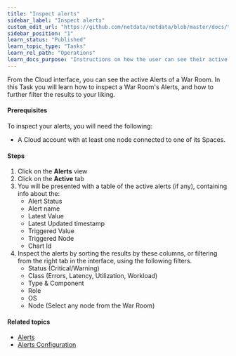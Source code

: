 ```yaml
---
title: "Inspect alerts"
sidebar_label: "Inspect alerts"
custom_edit_url: "https://github.com/netdata/netdata/blob/master/docs/tasks/operations/inspect-alerts.md"
sidebar_position: "1"
learn_status: "Published"
learn_topic_type: "Tasks"
learn_rel_path: "Operations"
learn_docs_purpose: "Instructions on how the user can see their active alerts"
---
```


From the Cloud interface, you can see the active Alerts of a War Room. In this Task you will learn how to inspect a War
Room's Alerts, and how to further filter the results to your liking.

#### Prerequisites

To inspect your alerts, you will need the following:

- A Cloud account with at least one node connected to one of its Spaces.

#### Steps

1. Click on the **Alerts** view
2. Click on the **Active** tab
3. You will be presented with a table of the active alerts (if any), containing info about the:
    - Alert Status
    - Alert name
    - Latest Value
    - Latest Updated timestamp
    - Triggered Value
    - Triggered Node
    - Chart Id
4. Inspect the alerts by sorting the results by these columns, or filtering from the right tab in the interface, using the following filters.
    - Status (Critical/Warning)
    - Class (Errors, Latency, Utilization, Workload)
    - Type & Component
    - Role
    - OS
    - Node (Select any node from the War Room)

#### Related topics

- [Alerts](https://github.com/netdata/netdata/blob/master/docs/concepts/health-monitoring/alerts.md)
- [Alerts Configuration](https://github.com/netdata/netdata/blob/master/health/README.md)
